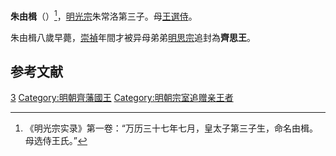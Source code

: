 '''朱由楫'''（{{bd|1609年||1616年|catIdx=Z朱}}）<ref>《明光宗实录》第一卷：“万历三十七年七月，皇太子第三子生，命名由楫。母选侍王氏。”</ref>，[[明光宗|明光宗]]朱常洛第三子。母[[王選侍_(明光宗)|王選侍]]。

朱由楫八歲早薨，[[崇禎|崇禎]]年間才被异母弟弟[[明思宗|明思宗]]追封為'''齊思王'''。
==参考文献==
<references />
{{s-start}}
{{s-vacant|前任被奪爵，封國撤除|last=恭王[[朱榑|朱榑]]}}
{{s-ttl|title=[[明朝藩王列表_(光宗及思宗系)#齊國|明齊國國王]]|years=追封}}
{{s-none|無|無子，封國撤除}}
{{end box}}

{{明光宗皇室}}

[[Category:明光宗皇子|3]]
[[Category:明朝齊藩國王|Category:明朝齊藩國王]]
[[Category:明朝宗室追赠亲王者|Category:明朝宗室追赠亲王者]]
